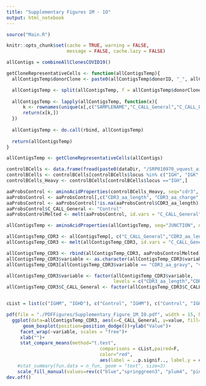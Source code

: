 ```yaml
---
title: "Supplementary Figures 1M - 1O"
output: html_notebook
---
```


```r
source("Main.R")

knitr::opts_chunk$set(cache = TRUE, warning = FALSE, 
                      message = FALSE, cache.lazy = FALSE)
```


```r
allContigs = combineAllClonesCOVID19()

```


```r
getCloneRepresentativeCells <- function(allContigsTemp){
  allContigsTemp$donorClone <- paste0(allContigsTemp$donorID, "_", allContigsTemp$CLONE)

  allContigsTemp <- split(allContigsTemp, f = allContigsTemp$donorClone)
  
  allContigsTemp <- lapply(allContigsTemp, function(x){
      k <- rownames(unique(x[,c("SAMPLENAME","C_CALL_General","C_CALL_LIGHT_General")]))
      return(x[k,])
  })
  
  allContigsTemp <- do.call(rbind, allContigsTemp)
  
  return(allContigsTemp)
}

allContigsTemp <- getCloneRepresentativeCells(allContigs)
```

```r
controlBCells <- data.frame(fread(paste0(dataDir, "/SRP010970_vquest_airr.tsv"), sep = "\t",header = T, fill =T), stringsAsFactors = F)
controlBCells <- controlBCells[controlBCells$locus %in% c("IGH", "IGK", "IGL"),]
controlBCells_Heavy <- controlBCells[controlBCells$locus =="IGH",]

```

```r
aaProbsControl <- aminoAcidProperties(controlBCells_Heavy, seq="cdr3", nt=TRUE, trim=TRUE, label="CDR3")
aaProbsControl <- aaProbsControl[,c("CDR3_aa_length", "CDR3_aa_charge", "CDR3_aa_gravy")]
aaProbsControl <- aaProbsControl[!is.na(aaProbsControl$CDR3_aa_length),]
aaProbsControl$C_CALL_General <- "Control"
aaProbsControlMelted <- melt(aaProbsControl, id.vars = "C_CALL_General")
```

```r
allContigsTemp <- aminoAcidProperties(allContigsTemp, seq="JUNCTION", nt=TRUE, trim=TRUE, label="CDR3")
```

```r
allContigsTemp_CDR3 <- allContigsTemp[, c("C_CALL_General","CDR3_aa_length","CDR3_aa_charge", "CDR3_aa_gravy")]
allContigsTemp_CDR3 <- melt(allContigsTemp_CDR3, id.vars = "C_CALL_General")

allContigsTemp_CDR3 <- rbind(allContigsTemp_CDR3, aaProbsControlMelted)
allContigsTemp_CDR3$variable <- as.character(allContigsTemp_CDR3$variable)
allContigsTemp_CDR3[allContigsTemp_CDR3$variable == "CDR3_aa_gravy", "variable"] <- "CDR3_aa_hydrophobicity"
```

```r
allContigsTemp_CDR3$variable <- factor(allContigsTemp_CDR3$variable,
                                       levels = c("CDR3_aa_length","CDR3_aa_charge", "CDR3_aa_hydrophobicity"))
allContigsTemp_CDR3$C_CALL_General <- factor(allContigsTemp_CDR3$C_CALL_General, levels = (c("Control", "IGHD", "IGHM", "IGHA", "IGHG")))


cList = list(c("IGHM", "IGHD"), c("Control", "IGHM"), c("Control", "IGHA"), c("Control", "IGHG"))

pdf(file = "./PDFFigures/Supplementary_Figure_1M_IO.pdf", width = 15, height = 5) 
  ggplot(data=allContigsTemp_CDR3, aes(x=C_CALL_General, y=value, fill=C_CALL_General)) +
      geom_boxplot(position=position_dodge())+ylab("Value")+
     facet_wrap(~variable, scales = "free")+
     xlab("")+
     stat_compare_means(method="t.test",
                                  comparisons = cList,paired=F,
                                  color="red",
                                  aes(label = ..p.signif.., label.y = c(quantile(value)[4], quantile(value)[4]+5, quantile(value)[4]+10, quantile(value)[4]+15 )))+
    #stat_summary(fun.data = n_fun, geom = "text", size=3)
    scale_fill_manual(values=rev(c("blue","springgreen3", "plum4", "pink", "#E69F00")))+theme(axis.text = element_text(size=15))
dev.off()

```
